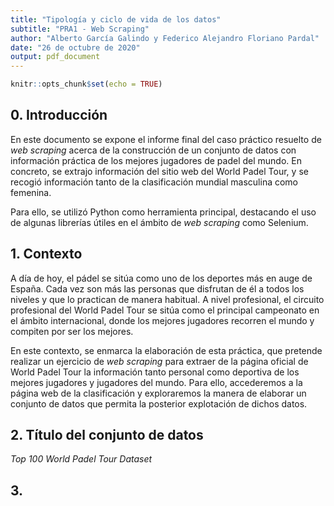 ```yaml
---
title: "Tipología y ciclo de vida de los datos"
subtitle: "PRA1 - Web Scraping"
author: "Alberto García Galindo y Federico Alejandro Floriano Pardal"
date: "26 de octubre de 2020"
output: pdf_document
---
```


```r
knitr::opts_chunk$set(echo = TRUE)
```

## 0. Introducción

En este documento se expone el informe final del caso práctico resuelto de *web scraping* acerca de la construcción de un conjunto de datos con información práctica de los mejores jugadores de padel del mundo. En concreto, se extrajo información del sitio web del World Padel Tour, y se recogió información tanto de la clasificación mundial masculina como femenina.

Para ello, se utilizó Python como herramienta principal, destacando el uso de algunas librerías útiles en el ámbito de *web scraping* como Selenium.

## 1. Contexto

A día de hoy, el pádel se sitúa como uno de los deportes más en auge de España. Cada vez son más las personas que disfrutan de él a todos los niveles y que lo practican de manera habitual. A nivel profesional, el circuito profesional del World Padel Tour se sitúa como el principal campeonato en el ámbito internacional, donde los mejores jugadores recorren el mundo y compiten por ser los mejores.

En este contexto, se enmarca la elaboración de esta práctica, que pretende realizar un ejercicio de *web scraping* para extraer de la página oficial de World Padel Tour la información tanto personal como deportiva de los mejores jugadores y jugadores del mundo. Para ello, accederemos a la página web de la clasificación y exploraremos la manera de elaborar un conjunto de datos que permita la posterior explotación de dichos datos.

## 2. Título del conjunto de datos

*Top 100 World Padel Tour Dataset*

## 3. 
